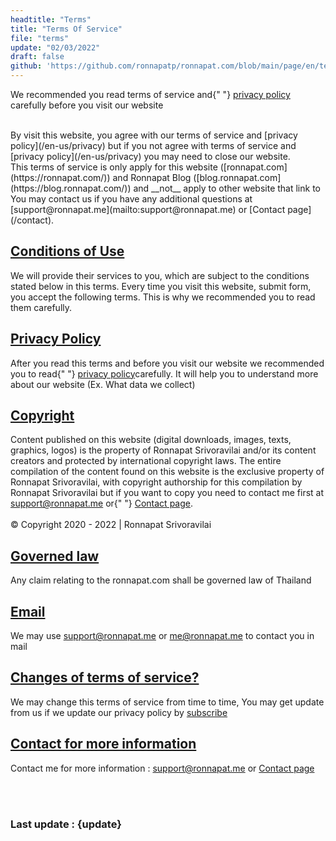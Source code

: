 ```yaml
---
headtitle: "Terms"
title: "Terms Of Service"
file: "terms"
update: "02/03/2022"
draft: false
github: 'https://github.com/ronnapatp/ronnapat.com/blob/main/page/en/terms.mdx'
---
```


We recommended you read terms of service and{" "}
[privacy policy](/en-us/privacy) carefully before you
visit our website

<br />
By visit this website, you agree with our terms of service and [privacy policy](/en-us/privacy)
but if you not agree with terms of service and [privacy policy](/en-us/privacy) you
may need to close our website.
<br />
This terms of service is only apply for this website ([ronnapat.com](https://ronnapat.com/))
and Ronnapat Blog ([blog.ronnapat.com](https://blog.ronnapat.com/)) and __not__ apply
to other website that link to
<br />
You may contact us if you have any additional questions at [support@ronnapat.me](mailto:support@ronnapat.me)
or [Contact page](/contact).

<div className="mt-10" id="conditions-of-use"></div>

## [Conditions of Use](#conditions-of-use)


We will provide their services to you, which are subject to the
conditions stated below in this terms. Every time you visit this
website, submit form, you accept the following terms. This is why
we recommended you to read them carefully.

<div className="mt-10" id="privacy-policy"></div>

## [Privacy Policy](#privacy-policy)


After you read this terms and before you visit our website we
recommended you to read{" "}
[privacy policy](/en-us/privacy)carefully. It will
help you to understand more about our website (Ex. What data we
collect)

<div className="mt-10" id="copyright"></div>

## [Copyright](#copyright)


Content published on this website (digital downloads, images,
texts, graphics, logos) is the property of Ronnapat Srivoravilai
and/or its content creators and protected by international
copyright laws. The entire compilation of the content found on
this website is the exclusive property of Ronnapat Srivoravilai,
with copyright authorship for this compilation by Ronnapat
Srivoravilai but if you want to copy you need to contact me first
at [support@ronnapat.me](mailto:support@ronnapat.me) or{" "}
[Contact page](/contact).
\
\
© Copyright 2020 - 2022 | Ronnapat Srivoravilai

<div className="mt-10" id="governed-law"></div>

## [Governed law](#governed-law)


Any claim relating to the ronnapat.com shall be governed law of
Thailand

<div className="mt-10" id="email"></div>

## [Email](#email)


We may use [support@ronnapat.me](mailto:support@ronnapat.me) or [me@ronnapat.me](mailto:me@ronnapat.me) to contact you in mail

<div className="mt-10" id="changes-of-terms-of-service"></div>

## [Changes of terms of service?](#changes-of-terms-of-service)


We may change this terms of service from time to time, You may get
update from us if we update our privacy policy by [subscribe](/en-us/#sub)

<div className="mt-10" id="contact-for-more-information"></div>

## [Contact for more information](#contact-for-more-information)


Contact me for more information : [support@ronnapat.me](mailto:support@ronnapat.me) or
[Contact page](/contact)

<br /><br />
### Last update : {update}
